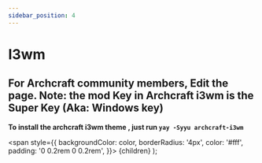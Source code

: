 ```yaml
---
sidebar_position: 4
---
```



# I3wm

For Archcraft community members, Edit the page.
**Note: the mod Key in Archcraft i3wm is the Super Key (Aka: Windows key)**
---

**To install the archcraft i3wm theme , just run `yay -Syyu archcraft-i3wm`**
  
  
<span
  style={{
    backgroundColor: color,
    borderRadius: '4px',
    color: '#fff',
    padding: '0 0.2rem 0 0.2rem',
  }}>
  {children}
</span>
); 
